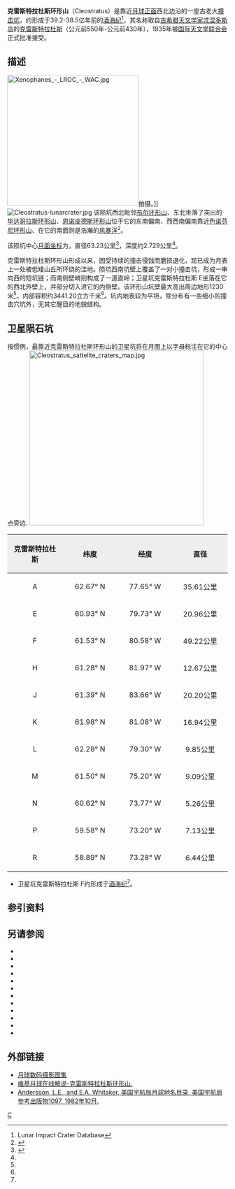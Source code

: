 {{lunar crater data|
 image=Normal Cleostratus LO-IV-190M LTVT.jpg|240px|
 caption=[[月球轨道器4号|月球轨道器4号]]拍摄，中间为克雷斯特拉杜斯环形山。|
 latitude=60.32|
 N_or_S=N|
 longitude=77.40|
 E_or_W=W|
 diameter=63.23公里|
 depth=2.729公里|
 colong=78|
 eponym=[[克雷斯特拉杜斯|克雷斯特拉杜斯]]}}
'''克雷斯特拉杜斯环形山'''（Cleostratus）是靠近[[月球正面|月球正面]]西北边沿的一座古老大[[撞击坑|撞击坑]]，约形成于39.2-38.5亿年前的[[酒海纪|酒海纪]]<ref name=LICD>Lunar Impact Crater Database</ref>，其名称取自[[古希腊|古希腊]][[天文学家|天文学家]][[博兹贾岛|忒涅多斯岛]]的[[克雷斯特拉杜斯|克雷斯特拉杜斯]]（公元前550年-公元前430年），1935年被[[国际天文学联合会|国际天文学联合会]]正式批准接受。

==描述==
[[Image:Xenophanes_-_LROC_-_WAC.jpg|300px]]拍摄。]]
[[File:Cleostratus-lunarcrater.jpg|thumb]]  
该陨坑西北毗邻[[布尔环形山|布尔环形山]]、东北坐落了突出的[[毕达哥拉斯环形山|毕达哥拉斯环形山]]、[[恩诺皮德斯环形山|恩诺皮德斯环形山]]位于它的东南偏南、而西南偏南靠近[[色诺芬尼环形山|色诺芬尼环形山]]、在它的南面则是浩瀚的[[风暴洋|风暴洋]]<ref>{{Cite web |url=http://planetarynames.wr.usgs.gov/images/Lunar/lac_10_lo.pdf |title=Crater Cleostratus on the map LAC-10. |accessdate=2017-03-09 |archive-date=2013-02-20 |archive-url=https://web.archive.org/web/20130220121352/http://planetarynames.wr.usgs.gov/images/Lunar/lac_10_lo.pdf |dead-url=no }}</ref>。

该陨坑中心[[月面坐标|月面坐标]]为{{Coord|60.32|N|77.4|W|globe:Moon|nogoogle=1|noosm=1}}，直径63.23公里<ref name="IAU">{{Cite web |url=http://planetarynames.wr.usgs.gov/Feature/1241 |title=Directory of the International Astronomical Union |accessdate=2017-03-09 |archive-date=2018-07-02 |archive-url=https://web.archive.org/web/20180702204434/https://planetarynames.wr.usgs.gov/Feature/1241 |dead-url=no }}</ref>，深度约2.729公里<ref name="LICD"/>。

克雷斯特拉杜斯环形山形成以来，因受持续的撞击侵蚀而磨损退化，现已成为月表上一处被低矮山丘所环绕的洼地。陨坑西南坑壁上覆盖了一对小撞击坑，形成一串向西的短坑链；而南侧壁嵴则构成了一道直岭；卫星坑克雷斯特拉杜斯 E坐落在它的西北外壁上，并部分切入进它的内侧壁。该环形山坑壁最大高出周边地形1230米<ref name="LICD"/>，内部容积约3441.20立方千米<ref name="LICD"/>。坑内地表较为平坦，除分布有一些细小的撞击穴坑外，无其它醒目的地貌结构。

==卫星陨石坑==
按惯例，最靠近克雷斯特拉杜斯环形山的卫星坑将在月图上以字母标注在它的中心点旁边.
[[Image:Cleostratus_sattelite_craters_map.jpg|400px]]

{| class="wikitable"
!width="25%" style="background:#eeeeee;" |克雷斯特拉杜斯 
!width="25%" style="background:#eeeeee;" |纬度
!width="25%" style="background:#eeeeee;" |经度
!width="25%" style="background:#eeeeee;" |直径
|-
|align="center"|A
|align="center"|62.67° N
|align="center"|77.65° W
|align="center"|35.61公里
|-
|align="center"|E
|align="center"|60.93° N
|align="center"|79.73° W
|align="center"|20.96公里
|-
|align="center"|F
|align="center"|61.53° N
|align="center"|80.58° W
|align="center"|49.22公里
|-
|align="center"|H
|align="center"|61.28° N
|align="center"|81.97° W
|align="center"|12.67公里
|-
|align="center"|J
|align="center"|61.39° N
|align="center"|83.66° W
|align="center"|20.20公里
|-
|align="center"|K
|align="center"|61.98° N
|align="center"|81.08° W
|align="center"|16.94公里
|-
|align="center"|L
|align="center"|62.28° N
|align="center"|79.30° W
|align="center"|9.85公里
|-
|align="center"|M
|align="center"|61.50° N
|align="center"|75.20° W
|align="center"|9.09公里
|-
|align="center"|N
|align="center"|60.62° N
|align="center"|73.77° W
|align="center"|5.26公里
|-
|align="center"|P
|align="center"|59.58° N
|align="center"|73.20° W
|align="center"|7.13公里
|-
|align="center"|R
|align="center"|58.89° N
|align="center"|73.28° W
|align="center"|6.44公里
|}{{clear}}
* 卫星坑克雷斯特拉杜斯 F约形成于[[酒海纪|酒海纪]]<ref name="LICD"/>。
==参引资料==
{{Reflist}}
==另请参阅==
{{refbegin}}
* {{cite book
  | last1 = Andersson
  | first1 = L. E.
  | last2 = Whitaker
  | first2 = E. A.
  | authorlink2 = Ewen Whitaker
  | date = 1982
  | title = [[NASA|NASA]] Catalogue of Lunar Nomenclature
  | publisher = NASA RP-1097
  | ref = harv
  }}
* {{cite web
  | last = Blue
  | first = Jennifer
  | date = July 25, 2007
  | title = Gazetteer of Planetary Nomenclature
  | publisher = [[United_States_Geological_Survey|USGS]]
  | url = http://planetarynames.wr.usgs.gov/
  | accessdate = 2007-08-05
  | ref = harv
  | archive-date = 2018-12-25
  | archive-url = https://web.archive.org/web/20181225170157/https://planetarynames.wr.usgs.gov/
  | dead-url = no
  }}
* {{cite book
  | last1 = Bussey
  | first1 = B.
  | authorlink1 = Ben Bussey
  | last2 = Spudis
  | first2 = P.
  | authorlink2 = Paul Spudis
  | date = 2004
  | title = The Clementine Atlas of the Moon
  | publisher = Cambridge University Press
  | location = New York
  | isbn = 978-0-521-81528-4
  | ref = harv
  }}
* {{cite book
  | last1 = Cocks
  | first1 = Elijah E.
  | last2 = Cocks
  | first2 = Josiah C.
  | date = 1995
  | title = Who's Who on the Moon: A Biographical Dictionary of Lunar Nomenclature
  | url = https://archive.org/details/isbn_9780936389271
  | publisher = Tudor Publishers
  | isbn = 978-0-936389-27-1
  | ref = harv
  }}
* {{cite web
  | last = McDowell
  | first = Jonathan
  | date = July 15, 2007
  | url = http://host.planet4589.org/astro/lunar/
  | title = Lunar Nomenclature
  | publisher = Jonathan's Space Report
  | accessdate = 2007-10-24
  | ref = harv
  | archive-date = 2018-12-25
  | archive-url = https://web.archive.org/web/20181225170156/http://host.planet4589.org/astro/lunar/
  | dead-url = no
  }}
* {{cite journal| last1 = Menzel| first1 = D. H.| last2 = Minnaert| first2 = M.| last3 = Levin| first3 = B.| last4 = Dollfus| first4 = A.| last5 = Bell| first5 = B.| title = Report on Lunar Nomenclature by the Working Group of Commission 17 of the IAU| doi = 10.1007/BF00171763| journal = Space Science Reviews| volume = 12| issue = 2| pages = 136–186| date = 1971| bibcode = 1971SSRv...12..136M| ref = harv}}
* {{cite book
  | first = Patrick
  | last = Moore
  | authorlink = Patrick Moore
  | date = 2001
  | title = On the Moon
  | url = https://archive.org/details/patrickmooreonmo00patr
  | publisher = Sterling Publishing Co.
  | isbn = 978-0-304-35469-6
  | ref = harv
  }}
* {{cite book
  | first = Fred W.
  | last = Price
  | date = 1988
  | title = The Moon Observer's Handbook
  | publisher = Cambridge University Press
  | isbn = 978-0-521-33500-3
  | ref = harv
  }}
* {{cite book
  | last = Rükl
  | first = Antonín
  | authorlink = Antonín Rükl
  | date = 1990
  | title = Atlas of the Moon
  | publisher = Kalmbach Books
  | isbn = 978-0-913135-17-4
  | ref = harv
  }}
* {{cite book
  | last = Webb
  | first = Rev. T. W.
  | authorlink = Thomas William Webb
  | date = 1962
  | title = Celestial Objects for Common Telescopes
  | url = https://archive.org/details/celestialobjects00webb
  | edition = 6th revised
  | publisher = Dover
  | isbn = 978-0-486-20917-3
  | ref = harv
  }}
* {{cite book
  | first = Ewen A.
  | last = Whitaker
  | authorlink = Ewen Whitaker
  | date = 1999
  | title = Mapping and Naming the Moon
  | publisher = Cambridge University Press
  | isbn = 978-0-521-62248-6
  | ref = harv
  }}
* {{cite book
  | first = Peter T.
  | last = Wlasuk
  | date = 2000
  | title = Observing the Moon
  | publisher = Springer
  | isbn = 978-1-85233-193-1
  | ref = harv
 }}
{{refend}}
==外部链接==
* [http://www.lpi.usra.edu/resources/lunar_orbiter/bin/srch_nam.shtml?Cleostratus%7C0 月球数码摄影图集] {{Wayback|url=http://www.lpi.usra.edu/resources/lunar_orbiter/bin/srch_nam.shtml?Cleostratus%7C0 |date=20201127015634 }}
* [http://the-moon.wikispaces.com/Cleostratus 维基月球在线解说-克雷斯特拉杜斯环形山.] {{Wayback|url=http://the-moon.wikispaces.com/Cleostratus |date=20180530154407 }}
* [http://planet4589.org/astro/lunar/RP-1097.pdf Andersson, L.E., and E.A. Whitaker, 美国宇航局月球地名目录, 美国宇航局参考出版物1097, 1982年10月.]{{Wayback|url=http://planet4589.org/astro/lunar/RP-1097.pdf |date=20141006125838 }}

[[Category:月球环形山|C]]
{{月球環形山 (C-F)}}